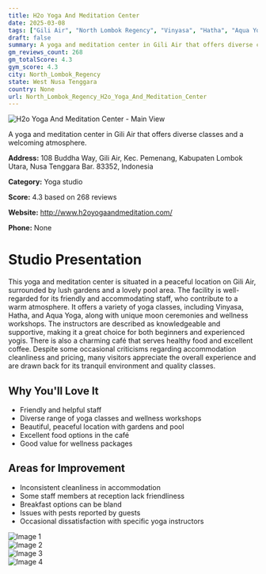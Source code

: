 ```yaml
---
title: H2o Yoga And Meditation Center
date: 2025-03-08
tags: ["Gili Air", "North Lombok Regency", "Vinyasa", "Hatha", "Aqua Yoga", "atmosphere", "wellness", "North Lombok Regency"]  
draft: false
summary: A yoga and meditation center in Gili Air that offers diverse classes and a welcoming atmosphere.
gm_reviews_count: 268
gm_totalScore: 4.3
gym_score: 4.3
city: North_Lombok_Regency
state: West Nusa Tenggara
country: None
url: North_Lombok_Regency_H2o_Yoga_And_Meditation_Center
---
```


<div className="aspect-[16/9] relative my-8">
  <img 
    src="https://lh5.googleusercontent.com/p/AF1QipOLixm3Mk-Xt0ohNxB26djtU6Smkzr5sXyqPSbB=w1920-h1080-k-no"
    alt="H2o Yoga And Meditation Center - Main View"
    className="object-cover absolute inset-0 w-full h-full rounded-lg"
  />
</div>

A yoga and meditation center in Gili Air that offers diverse classes and a welcoming atmosphere.

**Address:** 108 Buddha Way, Gili Air, Kec. Pemenang, Kabupaten Lombok Utara, Nusa Tenggara Bar. 83352, Indonesia

**Category:** Yoga studio

**Score:** 4.3 based on 268 reviews

**Website:** http://www.h2oyogaandmeditation.com/

**Phone:** None

# Studio Presentation

This yoga and meditation center is situated in a peaceful location on Gili Air, surrounded by lush gardens and a lovely pool area. The facility is well-regarded for its friendly and accommodating staff, who contribute to a warm atmosphere. It offers a variety of yoga classes, including Vinyasa, Hatha, and Aqua Yoga, along with unique moon ceremonies and wellness workshops. The instructors are described as knowledgeable and supportive, making it a great choice for both beginners and experienced yogis. There is also a charming café that serves healthy food and excellent coffee. Despite some occasional criticisms regarding accommodation cleanliness and pricing, many visitors appreciate the overall experience and are drawn back for its tranquil environment and quality classes.

## Why You'll Love It

- Friendly and helpful staff
- Diverse range of yoga classes and wellness workshops
- Beautiful, peaceful location with gardens and pool
- Excellent food options in the café
- Good value for wellness packages

## Areas for Improvement

- Inconsistent cleanliness in accommodation
- Some staff members at reception lack friendliness
- Breakfast options can be bland
- Issues with pests reported by guests
- Occasional dissatisfaction with specific yoga instructors

<div className="grid grid-cols-1 xl:grid-cols-2 gap-4 my-8">
<div className="aspect-[4/3] relative"><img src="https://lh3.googleusercontent.com/p/AF1QipMFwtetYiO1zsvA4HveSbYWRsLwDmgK1x8Rdyy2=w1920-h1080-k-no" alt="Image 1" className="object-cover absolute inset-0 w-full h-full rounded-lg" /></div>
<div className="aspect-[4/3] relative"><img src="https://lh5.googleusercontent.com/p/AF1QipMTstlBvZW8uFYlhkGVQ6ldan1Tgjo2Rs_cBSIH=w1920-h1080-k-no" alt="Image 2" className="object-cover absolute inset-0 w-full h-full rounded-lg" /></div>
<div className="aspect-[4/3] relative"><img src="https://lh5.googleusercontent.com/p/AF1QipOjjqQu7_XtTkrimmCRn9m5piXq4dEwdYWKa4DS=w1920-h1080-k-no" alt="Image 3" className="object-cover absolute inset-0 w-full h-full rounded-lg" /></div>
<div className="aspect-[4/3] relative"><img src="https://lh5.googleusercontent.com/p/AF1QipMNPkjiRxY5n2xtcQvaS3FevN1ct52ZAGtp06Jh=w1920-h1080-k-no" alt="Image 4" className="object-cover absolute inset-0 w-full h-full rounded-lg" /></div>
</div>